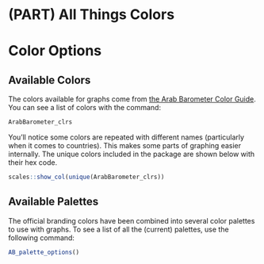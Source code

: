 # (PART) All Things Colors {-}

# Color Options

## Available Colors

The colors available for graphs come from [the Arab Barometer Color Guide](https://drive.google.com/drive/u/0/folders/0ANF6dTDxdEyiUk9PVA). You can see a list of colors with the command:

```r

ArabBarometer_clrs

```

You'll notice some colors are repeated with different names (particularly when it comes to countries). This makes some parts of graphing easier internally. The unique colors included in the package are shown below with their hex code.

```r

scales::show_col(unique(ArabBarometer_clrs))

```


## Available Palettes

The official branding colors have been combined into several color palettes to use with graphs. To see a list of all the (current) palettes, use the following command:

```r

AB_palette_options()

```

